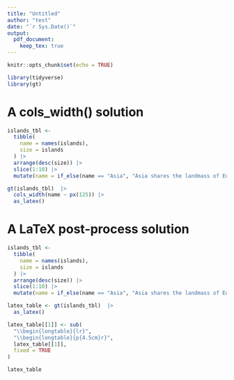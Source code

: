 ```yaml
---
title: "Untitled"
author: "test"
date: "`r Sys.Date()`"
output:
  pdf_document:
    keep_tex: true
---
```


```r
knitr::opts_chunk$set(echo = TRUE)

library(tidyverse)
library(gt)
```

# A cols_width() solution

```r
islands_tbl <- 
  tibble(
    name = names(islands),
    size = islands
  ) |>
  arrange(desc(size)) |>
  slice(1:10) |>
  mutate(name = if_else(name == "Asia", "Asia shares the landmass of Eurasia with Europe, and of Afro-Eurasia with both Europe and Africa. In general terms, it is bounded on the east by the Pacific Ocean, on the south by the Indian Ocean, and on the north by the Arctic Ocean.", name))

gt(islands_tbl)  |>
  cols_width(name ~ px(125)) |>
  as_latex()
```

# A LaTeX post-process solution

```r
islands_tbl <- 
  tibble(
    name = names(islands),
    size = islands
  ) |>
  arrange(desc(size)) |>
  slice(1:10) |>
  mutate(name = if_else(name == "Asia", "Asia shares the landmass of Eurasia with Europe, and of Afro-Eurasia with both Europe and Africa. In general terms, it is bounded on the east by the Pacific Ocean, on the south by the Indian Ocean, and on the north by the Arctic Ocean.", name))

latex_table <- gt(islands_tbl)  |>
  as_latex()

latex_table[[1]] <- sub(
  "\\begin{longtable}{lr}", 
  "\\begin{longtable}{p{4.5cm}r}", 
  latex_table[[1]], 
  fixed = TRUE
)

latex_table
```
